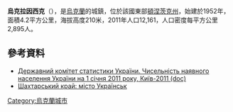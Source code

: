 {{coord|48|5|51|N|37|21|48|E|scale:100000|display=title}}

'''烏克拉因西克'''（{{lang-uk|Українськ}}），是[[烏克蘭|烏克蘭]]的城鎮，位於該國東部[[頓涅茨克州|頓涅茨克州]]，始建於1952年，面積4.2平方公里，海拔高度210米，2011年人口12,161，人口密度每平方公里2,895人。

==參考資料==
*[https://web.archive.org/web/20121010205321/http://stat6.stat.lviv.ua/PXWEB2007/ukr/publ/2011/chnas.zip Державний комітет статистики України. Чисельність наявного населення України на 1 січня 2011 року, Київ-2011 (doc)]
* [http://girnyk.dn.ua/index/istoriya_ukrainsk/0-8 Шахтарський край: місто Українськ] {{Wayback|url=http://girnyk.dn.ua/index/istoriya_ukrainsk/0-8 |date=20201204172530 }}

{{Ukraine-geo-stub}}
[[Category:烏克蘭城市|Category:烏克蘭城市]]